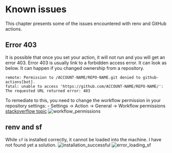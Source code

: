 # Known issues

This chapter presents some of the issues encountered with renv and GitHub actions.

## Error 403 

It is possible that once you set your action, it will not run and you will get an error 403. Error
403 is usually link to a forbidden access error. It can look as below. It can happen if you changed ownership from a repository. 
```
remote: Permission to /ACCOUNT-NAME/REPO-NAME.git denied to github-actions[bot].
fatal: unable to access 'https://github.com/ACCOUNT-NAME/REPO-NAME/': The requested URL returned error: 403
```

To remediate to this, you need to change the workflow permission in your repository settings:
-  Settings -> Action -> General -> Workflow permissions [stackoverflow topic](https://stackoverflow.com/questions/73687176/permission-denied-to-github-actionsbot-the-requested-url-returned-error-403)
![workflow_permissions](images/styler/workflow permissions.png)


## renv and sf

While `sf` is installed correctly, it cannot be loaded into the machine. I have not found yet a solution.
![installation_successful](images/other/renv and sf/installation.png)
![error_loading_sf](images/other/renv and sf/error.png)
